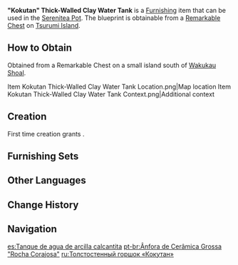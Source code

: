 {{Furnishing Infobox
|id             = 373131
|image          = Item Kokutan Thick-Walled Clay Water Tank.png
|category       = Landscape
|subcategory    = Item
|quality        = 2
|adeptal_energy = 30
|description    = The preservation of fresh water is of utmost importance for countryside life. The villagers in [[Konda Village]] have been using such a water tank for more than 100 years. It is made of heavy clay, which is hard and strong, and a tank liner made of fused cast stone, which is said to have a certain self-cleaning effect on the fresh water stored in it.
|blueprint      = Remarkable Chest
|load           = 65
|reduced_load   = 47
}}
'''"Kokutan" Thick-Walled Clay Water Tank''' is a [[Furnishing]] item that can be used in the [[Serenitea Pot]]. The blueprint is obtainable from a [[Remarkable Chest]] on [[Tsurumi Island]].

==How to Obtain==
Obtained from a Remarkable Chest on a small island south of [[Wakukau Shoal]].
<gallery>
Item Kokutan Thick-Walled Clay Water Tank Location.png|Map location
Item Kokutan Thick-Walled Clay Water Tank Context.png|Additional context
</gallery>

==Creation==
First time creation grants {{Item|Trust|24|x=}}.
{{Recipe
|type = Creation
|time = 12h
|Otogi Wood = 4
|Iron Chunk = 2
|sort = Otogi Wood;Iron Chunk
}}

==Furnishing Sets==
{{Craft Usage}}

==Other Languages==
{{Other Languages
|en      = "Kokutan" Thick-Walled Clay Water Tank
|zhs     = 厚壁「石胆」陶制水缸
|zhs_rm  = Hòu Bì "Shí Dǎn" Táo Zhì Shuǐ Gāng
|zht     = 厚壁「石膽」陶製水缸
|zht_rm  = Hòu Bì "Shí Dǎn" Táo Zhì Shuǐ Gāng
|zh_tl   = 
|ja      = 壁厚「石芯」陶製水がめ
|ja_rm   = Hekikou "Kokushin" Tousei Mizugame{{Assumed}}
|ja_tl   = Thick-Walled "Kokushin" Ceramic Water Jug
|ja_note = {{ja|石芯}} cannot be read as ''kokutan'' as {{ja|芯}} cannot be read as ''tan''.
|ko      = 두꺼운 「바위 핵」 물 항아리
|ko_tl   = Thick "Rock Core" Water Jar
|es      = Tanque de agua de arcilla calcantita
|es_tl   = {{w|Chalcanthite}} Clay Water Tank
|fr      = Réservoir épais «&nbsp;Kokutan&nbsp;» en argile
|fr_tl   = Thick Tank "Kokutan" Made of Clay
|ru      = Толстостенный горшок «Кокутан»
|ru_tl   = Thick-Walled Pot "Kokutan"
|th      = ถังเก็บน้ำดินเผา "Kokutan" แบบหนา
|th_rm   = Thang Kep Nam Dinphao "Kokutan" Baep Na
|th_tl   = Thick-Walled Terracotta Water Tank "Kokutan"
|vi      = Lu Nước Đất Sét "Kokutan"
|vi_tl   = 
|de      = Dickwandiger „Kokutan“-Wasserkrug
|de_tl   = Thick-Walled "Kokutan" Water Tank
|id      = Bejana Porselen "Kokutan"
|id_tl   = Porcelain Water Tank "Kokutan"
|pt      = Ânfora de Cerâmica Grossa "Rocha Corajosa"
|pt_tl   = 
|tr      = Kalın "Khokutan" Su Küpü
|tr_tl   = Thick "Khokutan" Water Jar
|it      = Tanica d'acqua Kokutan in argilla pesante
|it_tl   = Heavy Clay Kokutan Water Tank
}}

==Change History==
{{Change History|2.2}}

==Navigation==
{{Furnishing Navbox|exterior}}

[[es:Tanque de agua de arcilla calcantita]]
[[pt-br:Ânfora de Cerâmica Grossa "Rocha Corajosa"]]
[[ru:Толстостенный горшок «Кокутан»]]